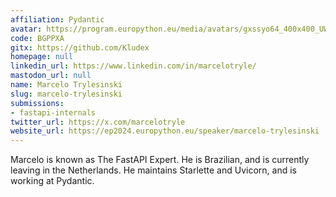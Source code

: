 ```yaml
---
affiliation: Pydantic
avatar: https://program.europython.eu/media/avatars/gxssyo64_400x400_UWBnBAf.jpg
code: BGPPXA
gitx: https://github.com/Kludex
homepage: null
linkedin_url: https://www.linkedin.com/in/marcelotryle/
mastodon_url: null
name: Marcelo Trylesinski
slug: marcelo-trylesinski
submissions:
- fastapi-internals
twitter_url: https://x.com/marcelotryle
website_url: https://ep2024.europython.eu/speaker/marcelo-trylesinski
---
```


Marcelo is known as The FastAPI Expert. He is Brazilian, and is currently leaving in the Netherlands.
He maintains Starlette and Uvicorn, and is working at Pydantic.
